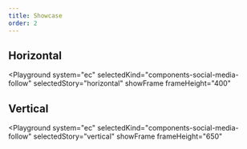 ```yaml
---
title: Showcase
order: 2
---
```



## Horizontal

<Playground
  system="ec"
  selectedKind="components-social-media-follow"
  selectedStory="horizontal"
  showFrame
  frameHeight="400"
>
  <Html markup={socialMediaHorizontal} />
</Playground>

## Vertical

<Playground
  system="ec"
  selectedKind="components-social-media-follow"
  selectedStory="vertical"
  showFrame
  frameHeight="650"
>
  <Html markup={socialMediaVertical} />
</Playground>
